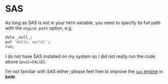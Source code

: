 # SAS

As long as SAS is not in your `PATH` variable, you need to specify its full path with the `engine.path` option, e.g.

```r
data _null_;
put 'Hello, world!';
run;
```

I do not have SAS installed on my system so I did not really run the code above (`eval=FALSE`).

I'm not familiar with SAS either; please feel free to improve the [`sas` engine](https://github.com/yihui/knitr/blob/master/R/engine.R) in **knitr**.
